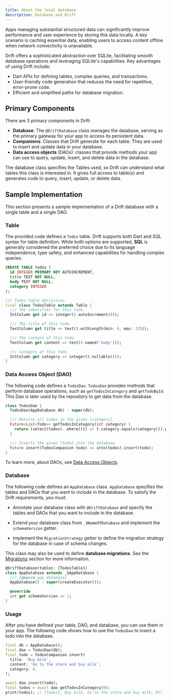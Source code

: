 ```yaml
---
title: About the local database
description: Database and Drift
---
```



Apps managing substantial structured data can significantly improve
performance and user experience by storing this data locally. A key scenario is
caching essential data, enabling users to access content offline when network
connectivity is unavailable.

Drift offers a sophisticated abstraction over SQLite, facilitating smooth
database operations and leveraging SQLite's capabilities. Key advantages of
using Drift include:

- Dart APIs for defining tables, complex queries, and transactions.
- User-friendly code generation that reduces the need for repetitive,
  error-prone code.
- Efficient and simplified paths for database migration.

## Primary Components

There are 3 primary components in Drift:

- **Database**: The `@DriftDatabase` class manages the database, serving as the
  primary gateway for your app to access its persistent data.
- **Companions**: Classes that Drift generate for each table. They are used to
  insert and update data in your database.
- **Data access objects** (DAOs): classes that provide methods your app can use
  to query, update, insert, and delete data in the database.

The database class specifies the Tables used, so Drift can understand what
tables this class is interested in. It gives full access to table(s) and
generates code to query, insert, update, or delete data.

## Sample Implementation

This section presents a sample implementation of a Drift database with a
single table and a single DAO.

### Table

The provided code defines a `Todos` table.
Drift supports both Dart and SQL syntax for table definition.
While both options are supported, **SQL** is generally considered the preferred choice due to its language independence, type safety, and enhanced capabilities for handling complex queries.

<Tabs>
  <TabItem label="SQL">

```sql
CREATE TABLE todos (
  id INTEGER PRIMARY KEY AUTOINCREMENT,
  title TEXT NOT NULL,
  body TEXT NOT NULL,
  category INTEGER
);
```

  </TabItem>
  <TabItem label="Dart">

```dart
/// Todos table definition
final class TodosTable extends Table {
  /// The identifier for this todo.
  IntColumn get id => integer().autoIncrement()();

  /// The title of this todo.
  TextColumn get title => text().withLength(min: 6, max: 32)();

  /// The content of this todo.
  TextColumn get content => text().named('body')();

  /// Category of this todo.
  IntColumn get category => integer().nullable()();
}
```

  </TabItem>
</Tabs>

### Data Access Object (DAO)

The following code defines a `TodosDao`. `TodosDao` provides methods that
perform database operations, such as `getTodosInCategory` and `getTodoById`.
This Dao is later used by the repository to get data from the database.

```dart
class TodosDao {
  TodosDao(AppDatabase db) : super(db);

  /// Returns all todos in the given [category].
  Future<List<Todo>> getTodosInCategory(int category) {
    return (select(todos)..where((t) => t.category.equals(category))).get();
  }

  /// Inserts the given [todo] into the database.
  Future insert(TodosCompanion todo) => into(todos).insert(todo);
}
```

To learn more, about DAOs, see [Data Access Objects](/storage/database/accessing-data#daos-data-access-objects).

### Database

The following code defines an `AppDatabase` class. `AppDatabase` specifies
the tables and DAOs that you want to include in the database.
To satisfy the Drift requirements, you must:

- Annotate your database class with `@DriftDatabase` and specify the tables
  and DAOs that you want to include in the database.

- Extend your database class from `_$NameOfDatabase` and implement the
  `schemaVersion` getter.
- Implement the `MigrationStrategy` getter to define the migration strategy
  for the database in case of schema changes.

This class may also be used to define **database migrations**. See the
[Migrations](/storage/database/migrations) section for more information.

```dart
@DriftDatabase(tables: [TodosTable])
class AppDatabase extends _$AppDatabase {
  /// {@macro app_database}
  AppDatabase() : super(createExecutor());

  @override
  int get schemaVersion => 1;
}
```

### Usage

After you have defined your table, DAO, and database, you can use them in your
app. The following code shows how to use the `TodosDao` to insert a todo into
the database.

```dart
final db = AppDatabase();
final dao = TodosDao(db);
final todo = TodosCompanion.insert(
  title: 'Buy milk',
  content: 'Go to the store and buy milk',
  category: 0,
);

await dao.insert(todo);
final todos = await dao.getTodosInCategory(0);
print(todos); // [Todo(1, Buy milk, Go to the store and buy milk, 0)]
```
